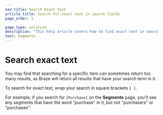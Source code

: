 ```yaml
---
nav_title: Search Exact Text
article_title: Search for exact text in search fields
page_order: 5

page_type: solution
description: "This help article covers how to find exact text in search fields in Braze."
tool: Segments
---
```


# Search exact text

You may find that searching for a specific item can sometimes return too many results, as Braze will return all results that have your search term in it.

To search for exact text, wrap your search in square brackets `[ ]`.

For example, if you search for `[Purchase]` on the **Segments** page, you'll see any segments that have the word "purchase" in it, but not "purchasers" or "purchases".